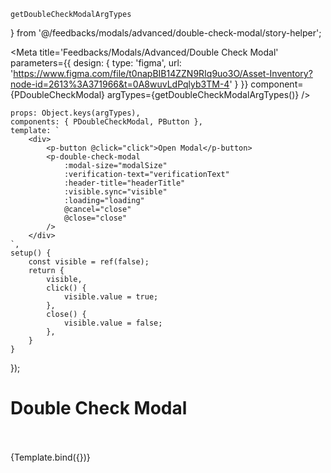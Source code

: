     getDoubleCheckModalArgTypes
} from '@/feedbacks/modals/advanced/double-check-modal/story-helper';


<Meta title='Feedbacks/Modals/Advanced/Double Check Modal' parameters={{
    design: {
        type: 'figma',
        url: 'https://www.figma.com/file/t0napBIB14ZZN9RIq9uo3O/Asset-Inventory?node-id=2613%3A371966&t=0A8wuvLdPqlyb3TM-4'
    }
}} component={PDoubleCheckModal} argTypes={getDoubleCheckModalArgTypes()}
/>

    props: Object.keys(argTypes),
    components: { PDoubleCheckModal, PButton },
    template: `
        <div>
            <p-button @click="click">Open Modal</p-button>
            <p-double-check-modal
                :modal-size="modalSize"
                :verification-text="verificationText"
                :header-title="headerTitle"
                :visible.sync="visible"
                :loading="loading"
                @cancel="close"
                @close="close"
            />
        </div>
    `,
    setup() {
        const visible = ref(false);
        return {
            visible,
            click() {
                visible.value = true;
            },
            close() {
                visible.value = false;
            },
        }
    }
});


# Double Check Modal

<br/>
<br/>

<Canvas>
    <Story name="Playground">
        {Template.bind({})}
    </Story>
</Canvas>

<ArgsTable story="Playground"/>
